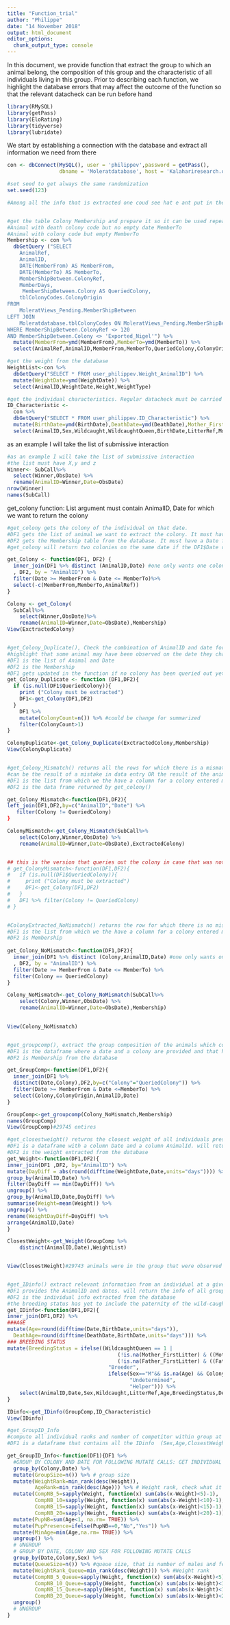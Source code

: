 ```yaml
---
title: "Function_trial"
author: "Philippe"
date: "14 November 2018"
output: html_document
editor_options: 
  chunk_output_type: console
---
```


In this document, we provide function that extract the group to which an animal belong, the composition of this group and the characteristic of all individuals living in this group. Prior to describing each function, we highlight the database errors that may affect the outcome of the function so that the relevant datacheck can be run before hand
```r
library(RMySQL)
library(getPass)
library(EloRating)
library(tidyverse)
library(lubridate)
```

We start by establishing a connection with the database and extract all information we need from there
```r
con <- dbConnect(MySQL(), user = 'philippev',password = getPass(),  
                 dbname = 'Moleratdatabase', host = 'Kalahariresearch.org')

#set seed to get always the same randomization
set.seed(123)

#Among all the info that is extracted one coud see hat e ant put in the function directly


#get the table Colony Membership and prepare it so it can be used repeatedly. Regular datacheck must be carried out on this essential query
#Animal with death colony code but no empty date MemberTo 
#Animal with colony code but empty MemberTo
Membership <- con %>%
  dbGetQuery ("SELECT 
    AnimalRef,
    AnimalID,
    DATE(MemberFrom) AS MemberFrom,
    DATE(MemberTo) AS MemberTo,
    MemberShipBetween.ColonyRef,
    MemberDays,
     MemberShipBetween.Colony AS QueriedColony,
    tblColonyCodes.ColonyOrigin
FROM
    MoleratViews_Pending.MemberShipBetween
LEFT JOIN
    Moleratdatabase.tblColonyCodes ON MoleratViews_Pending.MemberShipBetween.ColonyRef = tblColonyCodes.ColonyRef
WHERE MemberShipBetween.ColonyRef <> 120 
AND MemberShipBetween.Colony <> 'Exported_Nigel'") %>% 
  mutate(MemberFrom=ymd(MemberFrom),MemberTo=ymd(MemberTo)) %>% 
  select(AnimalRef,AnimalID,MemberFrom,MemberTo,QueriedColony,ColonyOrigin)

#get the weight from the database 
WeightList<-con %>% 
  dbGetQuery("SELECT * FROM user_philippev.Weight_AnimalID") %>% 
  mutate(WeightDate=ymd(WeightDate)) %>% 
  select(AnimalID,WeightDate,Weight,WeightType)

#get the individual characteristics. Regular datacheck must be carried out on this essential query
ID_Characteristic <-
  con %>% 
  dbGetQuery("SELECT * FROM user_philippev.ID_Characteristic") %>% 
  mutate(BirthDate=ymd(BirthDate),DeathDate=ymd(DeathDate),Mother_FirstLitter=ymd(Mother_FirstLitter),Father_FirstLitter=ymd(Father_FirstLitter)) %>% 
  select(AnimalID,Sex,Wildcaught,WildcaughtQueen,BirthDate,LitterRef,Mother_FirstLitter,Father_FirstLitter,DeathDate)

```

as an example I will take the list of submissive interaction 
```r
#as an example I will take the list of submissive interaction 
#the list must have X,y and z
Winner<- SubCall%>% 
  select(Winner,ObsDate) %>% 
  rename(AnimalID=Winner,Date=ObsDate)
nrow(Winner)
names(SubCall)

```



get_colony function:
List argument must contain AnimalID, Date for which we want to return the colony
```r

#get_colony gets the colony of the individual on that date. 
#DF1 gets the list of animal we want to extract the colony. It must have a column specyfing the AnimalID and the Date. If a colony entered manually and subjected to error is present it must be included 
#DF2 gets the Membership table from the database. It must have a Date from and a Date to
#get_colony will return two colonies on the same date if the DF1$Date corespond to the date an individual change colony

get_Colony <- function(DF1, DF2) {
  inner_join(DF1 %>% distinct (AnimalID,Date) #one only wants one colony for each day as individual cannot be measure in two colonies simultaneousls
  , DF2, by = "AnimalID") %>%
  filter(Date >= MemberFrom & Date <= MemberTo)%>% 
  select(-c(MemberFrom,MemberTo,AnimalRef))
}

Colony <- get_Colony(
  SubCall%>% 
    select(Winner,ObsDate)%>%
    rename(AnimalID=Winner,Date=ObsDate),Membership)
View(ExctractedColony)


#get_Colony_Duplicate(), Check the combination of AnimalID and date for which there are more than one Queried Colony per individual for a given date
#highlight that some animal may have been observed on the date they changed group and thus will be assigned to two different groups, therefore generating the potential creation of downstream error when querying group composition
#DF1 is the list of Animal and Date 
#DF2 is the Membership
#DF1 gets updated in the function if no colony has been queried out yet
get_Colony_Duplicate <- function (DF1,DF2){
  if (is.null(DF1$QueriedColony)){
    print ("Colony must be extracted")
    DF1<-get_Colony(DF1,DF2)
  } 
    DF1 %>% 
    mutate(ColonyCount=n()) %>% #could be change for summarized
    filter(ColonyCount>1)
}

ColonyDuplicate<-get_Colony_Duplicate(ExctractedColony,Membership)
View(ColonyDuplicate)


#get_Colony_Mismatch() returns all the rows for which there is a mismatch between a dataframe where the Colony has been entered manually and a dataframe where the colony has been queried from the Membership view of the database
#can be the result of a mistake in data entry OR the result of the animal being assigned to a wrong colony because it was observed the date it changed group
#DF1 is the list from which we the have a column for a colony entered manually, a date and an AnimalId
#DF2 is the data frame returned by get_colony()

get_Colony_Mismatch<-function(DF1,DF2){
left_join(DF1,DF2,by=c("AnimalID","Date") %>% 
   filter(Colony != QueriedColony)
}

ColonyMismatch<-get_Colony_Mismatch(SubCall%>% 
    select(Colony,Winner,ObsDate) %>% 
    rename(AnimalID=Winner,Date=ObsDate),ExctractedColony)


## this is the version that queries out the colony in case that was not done and returns an output in term of distinct combination of AnimalId and Date, not in terms of rows
# get_ColonyMismatch<-function(DF1,DF2){
#   if (is.null(DF1$QueriedColony)){
#     print ("Colony must be extracted")
#     DF1<-get_Colony(DF1,DF2)
#   } 
#   DF1 %>% filter(Colony != QueriedColony)
# }


#ColonyExtracted_NoMismatch() returns the row for which there is no mismatch bethween the colony entered manually
#DF1 is the list from which we the have a column for a colony entered manually, a date and an AnimalId
#DF2 is Membership
    
get_Colony_NoMismatch<-function(DF1,DF2){
  inner_join(DF1 %>% distinct (Colony,AnimalID,Date) #one only wants one colony for each day as individual cannot be measure in two colonies simultaneousls
  , DF2, by = "AnimalID") %>%
  filter(Date >= MemberFrom & Date <= MemberTo) %>% 
  filter(Colony == QueriedColony)
}

Colony_NoMismatch<-get_Colony_NoMismatch(SubCall%>% 
    select(Colony,Winner,ObsDate) %>% 
    rename(AnimalID=Winner,Date=ObsDate),Membership) 

  
View(Colony_NoMismatch)


#get_groupcomp(), extract the group composition of the animals which colony has been established 
#DF1 is the dataframe where a date and a colony are provided and that has has been obtained by get_colony() or get_colony_NoMismatch
#DF2 is Membership from the database

get_GroupComp<-function(DF1,DF2){
  inner_join(DF1 %>% 
  distinct(Date,Colony),DF2,by=c("Colony"="QueriedColony")) %>% 
  filter(Date >= MemberFrom & Date <=MemberTo) %>% 
  select(Colony,ColonyOrigin,AnimalID,Date)
}

GroupComp<-get_groupcomp(Colony_NoMismatch,Membership)
names(GroupComp)
View(GroupComp)#29745 entires 

#get_closestweight() returns the closest weight of all individuals present in a colony at a given time. It will only returns a row if a date was collected because a time difference cannot be computed without a date of weight
#DF1 is a dataframe with a column Date and a column AnimalId. will return the closest weight of all group members at a given date if use output get_groupcomp()
#DF2 is the weight extracted from the database
get_Weight<-function(DF1,DF2){
inner_join(DF1 ,DF2, by="AnimalID") %>%
mutate(DayDiff = abs(round(difftime(WeightDate,Date,units="days")))) %>% 
group_by(AnimalID,Date) %>% 
filter(DayDiff == min(DayDiff)) %>%
ungroup() %>% 
group_by(AnimalID,Date,DayDiff) %>% 
summarise(Weight=mean(Weight)) %>% 
ungroup() %>% 
rename(WeightDayDiff=DayDiff) %>% 
arrange(AnimalID,Date)
}

ClosestWeight<-get_Weight(GroupComp %>%  
    distinct(AnimalID,Date),WeightList)


View(ClosestWeight)#29743 animals were in the group that were observed


#get_IDinfo() extract relevant information from an individual at a given date
#DF1 provides the AnimalID and dates. will return the info of all group members at a given date if use output get_groupcomp()
#DF2 is the individual info extracted from the database
#the breeding status has yet to include the paternity of the wild-caught colony. 
get_IDinfo<-function(DF1,DF2){
inner_join(DF1,DF2) %>% 
###AGE
mutate(Age=round(difftime(Date,BirthDate,units="days")),
  DeathAge=round(difftime(DeathDate,BirthDate,units="days"))) %>% 
### BREEDING STATUS
mutate(BreedingStatus = ifelse((WildcaughtQueen == 1 |
                                    (!is.na(Mother_FirstLitter) & ((Mother_FirstLitter - 90) < Date))|
                                    (!is.na(Father_FirstLitter) & ((Father_FirstLitter - 90) < Date))),
                                 "Breeder",
                                 ifelse(Sex=="M"&& is.na(Age) && ColonyOrigin == "F",
                                        "Undetermined",
                                        "Helper"))) %>% 
    select(AnimalID,Date,Sex,Wildcaught,LitterRef,Age,BreedingStatus,DeathAge)
}

IDinfo<-get_IDinfo(GroupComp,ID_Characteristic)
View(IDinfo)

#get_GroupID_Info
#compute all individual ranks and number of competitor within group at a given date 
#DF1 is a dataframe that contains all the IDinfo  (Sex,Age,ClosestWeight,BreedingStatus) of complete group at given date 

get_GroupID_Info<-function(DF1){DF1 %>%
  #GROUP BY COLONY AND DATE FOR FOLLOWING MUTATE CALLS: GET INDIVIDUAL AND GROUP CHARACTERISTIC 
  group_by(Colony,Date) %>% 
  mutate(GroupSize=n()) %>% # group size
  mutate(WeightRank=min_rank(desc(Weight)), 
         AgeRank=min_rank(desc(Age))) %>% # Weight rank, check what it does with NA
  mutate(CompNB_5=sapply(Weight, function(x) sum(abs(x-Weight)<5)-1),
         CompNB_10=sapply(Weight, function(x) sum(abs(x-Weight)<10)-1),
         CompNB_15=sapply(Weight, function(x) sum(abs(x-Weight)<15)-1), 
         CompNB_20=sapply(Weight, function(x) sum(abs(x-Weight)<20)-1)) %>% 
  mutate(PupNB=sum(Age<1, na.rm= TRUE)) %>% 
  mutate(PupPresence=ifelse(PupNB==0,"No","Yes")) %>% 
  mutate(MinAge=min(Age,na.rm= TRUE)) %>% 
  ungroup() %>% 
  # UNGROUP
  # GROUP BY DATE, COLONY AND SEX FOR FOLLOWING MUTATE CALLS
  group_by(Date,Colony,Sex) %>% 
  mutate(QueueSize=n()) %>% #queue size, that is number of males and females
  mutate(WeightRank_Queue=min_rank(desc(Weight))) %>% #Weight rank
  mutate(CompNB_5_Queue=sapply(Weight, function(x) sum(abs(x-Weight)<5)-1),
         CompNB_10_Queue=sapply(Weight, function(x) sum(abs(x-Weight)<10)-1),
         CompNB_15_Queue=sapply(Weight, function(x) sum(abs(x-Weight)<15)-1), 
         CompNB_20_Queue=sapply(Weight, function(x) sum(abs(x-Weight)<20)-1)) %>% 
  ungroup() 
  # UNGROUP
}
  
  
  
  
  
  
  
  
  
  
  
  
  
  
IDinfo<-get_IDinfo(GroupComp %>% select(AnimalID,Date),ID_Characteristic)
View(IDinfo)#29745 which is two lines more than weight. Suggest there may be a duplicate in ID_Characteristics
names(IDinfo)
### GROUP BY COLONY AND DATE TO RETURN FOR NEXT MUTATE CALLS
### GROUP SIZE, INDIVIDUAL AND GROUP CHARACTERISTICS REGARDLESS OF SEX
  group_by(QueriedColony,ObsDate) %>% 
  mutate(WeightRank=min_rank(desc(Weight))) %>% # Weight rank
  mutate(AgeRank=min_rank(desc(Age))) %>% # Age rank, issue when originally wild animals, what to do?
  mutate(PupNB=sum(Age<1, na.rm= TRUE)) %>% 
  mutate(PupPresence=ifelse(PupNB==0,"No","Yes")) %>% 
  mutate(MinAge=min(Age,na.rm= TRUE)) %>% 
  mutate(GroupSize=n()) %>% 
  mutate(CompNB_5=sapply(Weight, function(x) sum(abs(x-Weight)<5)-1),
         CompNB_10=sapply(Weight, function(x) sum(abs(x-Weight)<10)-1),
         CompNB_15=sapply(Weight, function(x) sum(abs(x-Weight)<15)-1), 
         CompNB_20=sapply(Weight, function(x) sum(abs(x-Weight)<20)-1)) %>% 
  ungroup() %>% 
  ###UNGROUP
  ### GROUP BY SCAN AND SEX FOR FOLLOWING MUTATE CALLS
  group_by(QueriedColony,ObsDate,Sex) %>% 
  mutate(QueueSize=n()) %>% #queue size
  mutate(WeightRank_Queue=min_rank(desc(Weight))) %>% #Weight rank
  mutate(CompNB_5_Queue=sapply(Weight, function(x) sum(abs(x-Weight)<5)-1),
         CompNB_10_Queue=sapply(Weight, function(x) sum(abs(x-Weight)<10)-1),
         CompNB_15_Queue=sapply(Weight, function(x) sum(abs(x-Weight)<15)-1), 
         CompNB_20_Queue=sapply(Weight, function(x) sum(abs(x-Weight)<20)-1)) %>% 
  ungroup() 
  # UNGROUP
  
#list 
#Join Colony and colony of origin
#Join weight 
#join individual characteristic 
  
```

